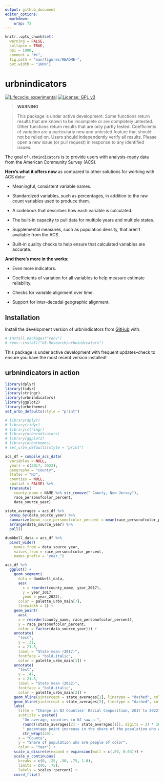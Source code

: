 ```yaml
---
output: github_document
editor_options: 
  markdown: 
    wrap: 72
---
```


<!-- README.md is generated from README.Rmd. Please edit that file -->

```r
knitr::opts_chunk$set(
  warning = FALSE,
  collapse = TRUE,
  dpi = 1000,
  comment = "#>",
  fig.path = "man/figures/README-",
  out.width = "100%")
```

# urbnindicators

<!-- badges: start -->

[![Lifecycle:
experimental](https://img.shields.io/badge/lifecycle-experimental-orange.svg)](https://lifecycle.r-lib.org/articles/stages.html#experimental)
[![License: GPL
v3](https://img.shields.io/badge/License-GPLv3-blue.svg)](https://www.gnu.org/licenses/gpl-3.0)

<!-- badges: end -->

> **WARNING** 

> This package is under active development. Some functions
> return results that are known to be incomplete or are completely
> untested. Other functions return results that are only partly tested.
> Coefficients of variation are a particularly new and untested feature
> that should not be relied on. Users should independently verify all
> results. Please open a new issue (or pull request) in response to any
> identified issues.

The goal of `urbnindicators` is to provide users with analysis-ready
data from the American Community Survey (ACS).

**Here's what it offers now** as compared to other solutions for working
with ACS data:

-   Meaningful, consistent variable names.

-   Standardized variables, such as percentages, in addition to the raw
    count variables used to produce them.

-   A codebook that describes how each variable is calculated.

-   The built-in capacity to pull data for multiple years and multiple
    states.

-   Supplemental measures, such as population density, that aren't
    available from the ACS.

-   Built-in quality checks to help ensure that calculated variables are
    accurate.

**And there's more in the works**:

-   Even more indicators.

-   Coefficients of variation for all variables to help measure estimate
    reliability.

-   Checks for variable alignment over time.

-   Support for inter-decadal geographic alignment.

## Installation

Install the development version of urbnindicators from
[GitHub](https://github.com/) with:

```r
# install.packages("renv")
# renv::install("UI-Research/urbnindicators")
```

This package is under active development with frequent updates--check to
ensure you have the most recent version installed!

## urbnindicators in action

```r
library(dplyr)
library(tidyr)
library(stringr)
library(urbnindicators)
library(ggplot2)
library(urbnthemes) 
set_urbn_defaults(style = "print")
```

```r
# library(dplyr)
# library(tidyr)
# library(stringr)
# library(urbnindicators)
# library(ggplot2)
# library(urbnthemes) 
# set_urbn_defaults(style = "print")

acs_df = compile_acs_data(
  variables = NULL,
  years = c(2017, 2022),
  geography = "county",
  states = "NJ",
  counties = NULL,
  spatial = FALSE) %>% 
  transmute(
    county_name = NAME %>% str_remove(" County, New Jersey"), 
    race_personofcolor_percent, 
    data_source_year)

state_averages = acs_df %>%
  group_by(data_source_year) %>%
  summarize(mean_race_personofcolor_percent = mean(race_personofcolor_percent)) %>%
  arrange(data_source_year) %>%
  pull()

dumbbell_data = acs_df %>% 
  pivot_wider(
    names_from = data_source_year, 
    values_from = race_personofcolor_percent, 
    names_prefix = "year_")

acs_df %>% 
  ggplot() +
    geom_segment(
      data = dumbbell_data,
      aes(
        x = reorder(county_name, year_2017),
        y = year_2017,
        yend = year_2022),
      color = palette_urbn_main[7],
      linewidth = 1) +
    geom_point(
      aes(
      x = reorder(county_name, race_personofcolor_percent), 
      y = race_personofcolor_percent, 
      color = factor(data_source_year))) +
    annotate(
      "text", 
      y = .31,  
      x = 21.5, 
      label = "State mean (2017)", 
      fontface = "bold.italic", 
      color = palette_urbn_main[1]) +
    annotate(
      "text", 
      y = .47,  
      x = 21.5, 
      label = "State mean (2022)", 
      fontface = "bold.italic", 
      color = palette_urbn_main[2]) +
    geom_hline(yintercept = state_averages[1], linetype = "dashed", color = palette_urbn_main[1]) +
    geom_hline(yintercept = state_averages[2], linetype = "dashed", color = palette_urbn_main[2]) +
    labs(
      title = "Change in NJ Counties' Racial Composition, 2017 to 2022",
      subtitle = paste0(
        "On average, counties in NJ saw a ", 
        round((state_averages[2] - state_averages[1]), digits = 3) * 100, 
        " pecentage point increase in the share of the population who are people of color from 2017 to 2022.") %>%
        str_wrap(120), 
      x = "County", 
      y = "Share of population who are people of color",
      color = "Year") +
    scale_x_discrete(expand = expansion(mult = c(.03, 0.04))) +
    scale_y_continuous(
      breaks = c(0, .25, .50, .75, 1.0),
      limits = c(0, .75),
      labels = scales::percent) +
    coord_flip()
```
